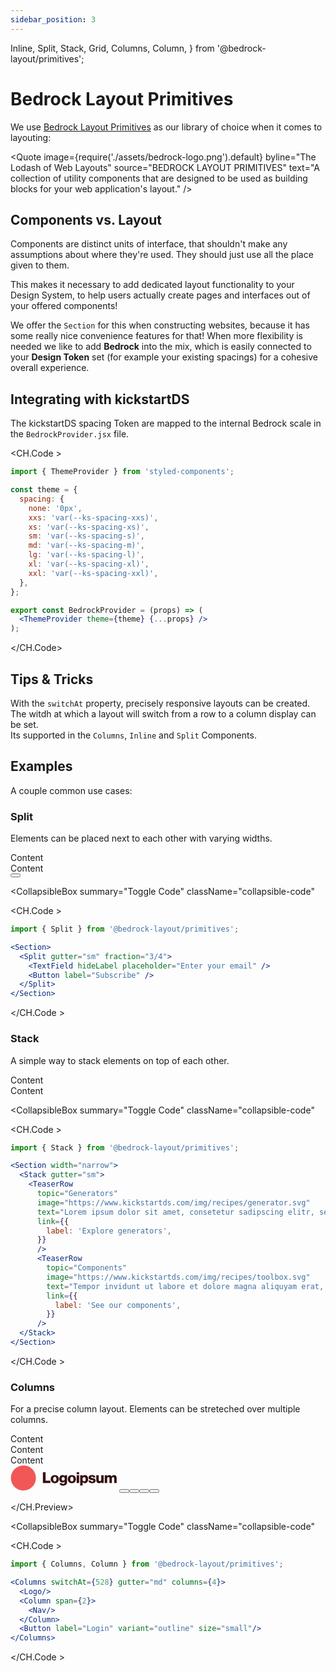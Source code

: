 ```yaml
---
sidebar_position: 3
---
```


  Inline,
  Split,
  Stack,
  Grid,
  Columns,
  Column,
} from '@bedrock-layout/primitives';

# Bedrock Layout Primitives

We use [Bedrock Layout Primitives](https://www.bedrock-layout.dev/) as our library of choice when it comes to layouting:

<Quote
  image={require('./assets/bedrock-logo.png').default}
  byline="The Lodash of Web Layouts"
  source="BEDROCK LAYOUT PRIMITIVES"
  text="A collection of utility components that are designed to be used as building blocks for your web application's layout."
/>

## Components vs. Layout

Components are distinct units of interface, that shouldn't make any assumptions about where they're used. They should just use all the place given to them.

This makes it necessary to add dedicated layout functionality to your Design System, to help users actually create pages and interfaces out of your offered components!

We offer the `Section` for this when constructing websites, because it has some really nice convenience features for that! When more flexibility is needed we like to add **Bedrock** into the mix, which is easily connected to your **Design Token** set (for example your existing spacings) for a cohesive overall experience.

## Integrating with kickstartDS

The kickstartDS spacing Token are mapped to the internal Bedrock scale in the `BedrockProvider.jsx` file.

<CH.Code >

```jsx BedrockProvider.jsx
import { ThemeProvider } from 'styled-components';

const theme = {
  spacing: {
    none: '0px',
    xxs: 'var(--ks-spacing-xxs)',
    xs: 'var(--ks-spacing-xs)',
    sm: 'var(--ks-spacing-s)',
    md: 'var(--ks-spacing-m)',
    lg: 'var(--ks-spacing-l)',
    xl: 'var(--ks-spacing-xl)',
    xxl: 'var(--ks-spacing-xxl)',
  },
};

export const BedrockProvider = (props) => (
  <ThemeProvider theme={theme} {...props} />
);
```

</CH.Code>

## Tips & Tricks

With the `switchAt` property, precisely responsive layouts can be created.<br/>
The witdh at which a layout will switch from a row to a column display can be set.<br/>
Its supported in the `Columns`, `Inline` and `Split` Components.

## Examples

A couple common use cases:

### Split

Elements can be placed next to each other with varying widths.

<div className="section-preview" ks-theme="section-preview">
  <Split gutter="sm" fraction="3/4">
    <div className="section-preview--child">Content</div>
    <div className="section-preview--child">Content</div>
  </Split>
</div>

<div className="component-preview">
<CH.Preview>
  <div ks-theme="preview">
  <Section>
    <Split gutter="sm" fraction="3/4">
      <TextField
        hideLabel
        placeholder="Enter your email"
      />
      <Button label="Subscribe" />
    </Split>
  </Section>
  </div>
</CH.Preview>

<CollapsibleBox
  summary="Toggle Code"
  className="collapsible-code"
>
<CH.Code >
```jsx
import { Split } from '@bedrock-layout/primitives';

<Section>
  <Split gutter="sm" fraction="3/4">
    <TextField hideLabel placeholder="Enter your email" />
    <Button label="Subscribe" />
  </Split>
</Section>

````

</CH.Code >
</CollapsibleBox>
</div>

### Stack

A simple way to stack elements on top of each other.

<div className="section-preview" ks-theme="section-preview">
  <Stack gutter="md">
    <div className="section-preview--child">Content</div>
    <div className="section-preview--child">Content</div>
  </Stack>
</div>

<div className="component-preview">
<CH.Preview>
  <div ks-theme="preview">
    <Section
      spaceBefore="small"
      spaceAfter="small"
    >
      <Stack gutter="md">
      <TeaserRow
        topic="Generators"
        image="https://www.kickstartds.com/img/recipes/generator.svg"
        text="Lorem ipsum dolor sit amet, consetetur sadipscing elitr, sed diam nonumy eirmod tempor invidunt ut labore et dolore magna aliquyam erat, sed diam voluptua."
        link={{
          variant: 'solid',
          label: 'Explore generators',
        }}
      />
      <TeaserRow
        topic="Components"
        image="https://www.kickstartds.com/img/recipes/toolbox.svg"
        text="Tempor invidunt ut labore et dolore magna aliquyam erat, sed diam voluptua. Lorem ipsum dolor sit amet, consetetur sadipscing elitr, sed diam nonumy eirmod."
        link={{
          variant: 'solid',
          label: 'See our components',
        }}
      />
      </Stack>
    </Section>
  </div>
</CH.Preview>

<CollapsibleBox
  summary="Toggle Code"
  className="collapsible-code"
>
<CH.Code >
```jsx
import { Stack } from '@bedrock-layout/primitives';

<Section width="narrow">
  <Stack gutter="sm">
    <TeaserRow
      topic="Generators"
      image="https://www.kickstartds.com/img/recipes/generator.svg"
      text="Lorem ipsum dolor sit amet, consetetur sadipscing elitr, sed diam nonumy eirmod tempor invidunt ut labore et dolore magna aliquyam erat, sed diam voluptua."
      link={{
        label: 'Explore generators',
      }}
      />
      <TeaserRow
        topic="Components"
        image="https://www.kickstartds.com/img/recipes/toolbox.svg"
        text="Tempor invidunt ut labore et dolore magna aliquyam erat, sed diam voluptua. Lorem ipsum dolor sit amet, consetetur sadipscing elitr, sed diam nonumy eirmod."
        link={{
          label: 'See our components',
        }}
      />
  </Stack>
</Section>

````

</CH.Code >
</CollapsibleBox>
</div>

### Columns

For a precise column layout. Elements can be streteched over multiple columns.

<div className="section-preview" ks-theme="section-preview">
  <Columns gutter="md" columns={4}>
    <div className="section-preview--child">Content</div>
    <Column span={2}>
      <div className="section-preview--child">Content</div>
    </Column>
    <div className="section-preview--child">Content</div>
  </Columns>
</div>

<div className="component-preview">
  <CH.Preview>
    <div ks-theme="preview">
    <Section width="wide" >
    <Columns switchAt={528} gutter="md" columns={4}>
      <svg id="logo-54" width="170" height="41" viewBox="0 0 170 41" fill="none" xmlns="http://www.w3.org/2000/svg"> <path d="M51.8601 28.138H63.8121V24.538H56.1081V10.978H51.8601V28.138Z" className="cneutral" fill="#340E0E"></path> <path d="M70.8932 25.738C69.1892 25.738 68.3012 24.25 68.3012 22.018C68.3012 19.786 69.1892 18.274 70.8932 18.274C72.5972 18.274 73.5092 19.786 73.5092 22.018C73.5092 24.25 72.5972 25.738 70.8932 25.738ZM70.9172 28.522C74.8772 28.522 77.4692 25.714 77.4692 22.018C77.4692 18.322 74.8772 15.514 70.9172 15.514C66.9812 15.514 64.3412 18.322 64.3412 22.018C64.3412 25.714 66.9812 28.522 70.9172 28.522Z" className="cneutral" fill="#340E0E"></path> <path d="M84.3237 32.386C86.1477 32.386 87.7557 31.978 88.8357 31.018C89.8197 30.13 90.4677 28.786 90.4677 26.938V15.85H86.7237V17.17H86.6757C85.9557 16.138 84.8517 15.49 83.2197 15.49C80.1717 15.49 78.0597 18.034 78.0597 21.634C78.0597 25.402 80.6277 27.466 83.3877 27.466C84.8757 27.466 85.8117 26.866 86.5317 26.05H86.6277V27.274C86.6277 28.762 85.9317 29.626 84.2757 29.626C82.9797 29.626 82.3317 29.074 82.1157 28.426H78.3237C78.7077 30.994 80.9397 32.386 84.3237 32.386ZM84.2997 24.562C82.8357 24.562 81.8757 23.362 81.8757 21.514C81.8757 19.642 82.8357 18.442 84.2997 18.442C85.9317 18.442 86.7957 19.834 86.7957 21.49C86.7957 23.218 86.0037 24.562 84.2997 24.562Z" className="cneutral" fill="#340E0E"></path> <path d="M98.166 25.738C96.462 25.738 95.574 24.25 95.574 22.018C95.574 19.786 96.462 18.274 98.166 18.274C99.87 18.274 100.782 19.786 100.782 22.018C100.782 24.25 99.87 25.738 98.166 25.738ZM98.19 28.522C102.15 28.522 104.742 25.714 104.742 22.018C104.742 18.322 102.15 15.514 98.19 15.514C94.254 15.514 91.614 18.322 91.614 22.018C91.614 25.714 94.254 28.522 98.19 28.522Z" className="cneutral" fill="#340E0E"></path> <path d="M105.884 28.138H109.796V15.85H105.884V28.138ZM105.884 14.146H109.796V10.978H105.884V14.146Z" className="cneutral" fill="#340E0E"></path> <path d="M111.494 32.194H115.406V26.866H115.454C116.222 27.898 117.35 28.522 118.934 28.522C122.15 28.522 124.286 25.978 124.286 21.994C124.286 18.298 122.294 15.49 119.03 15.49C117.35 15.49 116.15 16.234 115.31 17.338H115.238V15.85H111.494V32.194ZM117.926 25.498C116.246 25.498 115.286 24.13 115.286 22.138C115.286 20.146 116.15 18.634 117.854 18.634C119.534 18.634 120.326 20.026 120.326 22.138C120.326 24.226 119.414 25.498 117.926 25.498Z" className="cneutral" fill="#340E0E"></path> <path d="M130.655 28.522C133.871 28.522 136.247 27.13 136.247 24.442C136.247 21.298 133.703 20.746 131.543 20.386C129.983 20.098 128.591 19.978 128.591 19.114C128.591 18.346 129.335 17.986 130.295 17.986C131.375 17.986 132.119 18.322 132.263 19.426H135.863C135.671 17.002 133.799 15.49 130.319 15.49C127.415 15.49 125.015 16.834 125.015 19.426C125.015 22.306 127.295 22.882 129.431 23.242C131.063 23.53 132.551 23.65 132.551 24.754C132.551 25.546 131.807 25.978 130.631 25.978C129.335 25.978 128.519 25.378 128.375 24.154H124.679C124.799 26.866 127.055 28.522 130.655 28.522Z" className="cneutral" fill="#340E0E"></path> <path d="M141.561 28.498C143.265 28.498 144.345 27.826 145.233 26.626H145.305V28.138H149.049V15.85H145.137V22.714C145.137 24.178 144.321 25.186 142.977 25.186C141.729 25.186 141.129 24.442 141.129 23.098V15.85H137.241V23.914C137.241 26.65 138.729 28.498 141.561 28.498Z" className="cneutral" fill="#340E0E"></path> <path d="M150.75 28.138H154.662V21.25C154.662 19.786 155.382 18.754 156.606 18.754C157.782 18.754 158.334 19.522 158.334 20.842V28.138H162.246V21.25C162.246 19.786 162.942 18.754 164.19 18.754C165.366 18.754 165.918 19.522 165.918 20.842V28.138H169.83V20.146C169.83 17.386 168.438 15.49 165.654 15.49C164.07 15.49 162.75 16.162 161.79 17.65H161.742C161.118 16.33 159.894 15.49 158.286 15.49C156.51 15.49 155.334 16.33 154.566 17.602H154.494V15.85H150.75V28.138Z" className="cneutral" fill="#340E0E"></path> <path fillRule="evenodd" clipRule="evenodd" d="M20.6841 40.138C31.7298 40.138 40.6841 31.1837 40.6841 20.138C40.6841 9.09234 31.7298 0.138031 20.6841 0.138031C9.63837 0.138031 0.684082 9.09234 0.684082 20.138C0.684082 31.1837 9.63837 40.138 20.6841 40.138ZM26.9234 9.45487C27.2271 8.37608 26.1802 7.73816 25.2241 8.41933L11.8772 17.9276C10.8403 18.6663 11.0034 20.138 12.1222 20.138L15.6368 20.138V20.1108H22.4866L16.9053 22.0801L14.4448 30.8212C14.1411 31.9 15.1879 32.5379 16.1441 31.8567L29.491 22.3485C30.5279 21.6098 30.3647 20.138 29.246 20.138L23.9162 20.138L26.9234 9.45487Z" className="ccustom" fill="#F15757"></path></svg>
      <Column span={2}>
        <Inline gutter="sm">
          <Button
            variant="clear"
            size="small"
            label="Home"
          />
          <Button
            variant="clear"
            size="small"
            label="Team"
          />
          <Button
            variant="clear"
            size="small"
            label="Contact"
          />
        </Inline>
      </Column>
    <Button
      label="Login"
      variant="outline"
      size="small"
    />
  </Columns>
</Section>
</div>

  </CH.Preview>

  <CollapsibleBox
    summary="Toggle Code"
    className="collapsible-code"
  >
  <CH.Code >
  ```jsx
import { Columns, Column } from '@bedrock-layout/primitives';

  <Columns switchAt={528} gutter="md" columns={4}>
    <Logo/>
    <Column span={2}>
      <Nav/>
    </Column>
    <Button label="Login" variant="outline" size="small"/>
  </Columns>
  ````
  </CH.Code >
</CollapsibleBox>
</div>
